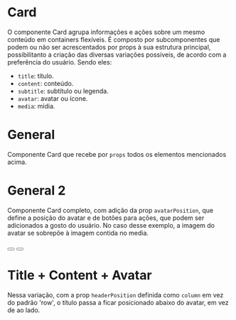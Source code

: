 


<Meta title='Data Display/Card' component={Card} />

# Card

O componente Card agrupa informações e ações sobre um mesmo conteúdo em containers flexíveis.
É composto por subcomponentes que podem ou não ser acrescentados por props à sua estrutura principal, possibilitanto a criação das diversas variações possíveis, de acordo com a preferência do usuário.
Sendo eles:

- `title`: título.
- `content`: conteúdo.
- `subtitle`: subtítulo ou legenda.
- `avatar`: avatar ou ícone.
- `media`: mídia.

# General

Componente Card que recebe por `props` todos os elementos mencionados acima.

<Canvas>
  <Story
    name='General'
    parameters={{
      design: {
        type: 'figma',
        url: 'https://www.figma.com/file/O3bKxIcsj2rc1FNIRclJyT/Saturn-System?node-id=806%3A11347'
      }
    }}
  >
    <ThemeProvider>
      <Card
        title='Title here'
        subtitle='Complementary text'
        media={leafImage}
        avatar={testAvatar}
        content='Text goes here. Lorem ipsum dolor sit amet, consectur adipiscing elit.'
        hasCallToAction={true}
      />
    </ThemeProvider>
  </Story>
</Canvas>

# General 2

Componente Card completo, com adição da prop `avatarPosition`, que define a posição do avatar e de botões para ações, que podem ser adicionados a gosto do usuário.
No caso desse exemplo, a imagem do avatar se sobrepõe à imagem contida no media.

<Canvas>
  <Story
    name='General2'
    parameters={{
      design: {
        type: 'figma',
        url: 'https://www.figma.com/file/O3bKxIcsj2rc1FNIRclJyT/Saturn-System?node-id=806%3A11347'
      }
    }}
  >
    <ThemeProvider>
      <Card
        title='Title here'
        subtitle='Complementary text'
        media={leafImage}
        avatar={testAvatar}
        avatarPosition='overlap'
        content='Text goes here. Lorem ipsum dolor sit amet, consectur adipiscing elit.'
      >
        <Flex flexDirection={{ xs: 'column', md: 'row' }} mt='32px'>
          <Button
            variant='filled'
            caption='Primary'
            width={{ xs: '100%', md: '50%' }}
            mb={{ xs: '4px', md: '0' }}
          ></Button>
          <Button
            variant='outlined'
            caption='Secondary'
            width={{ xs: '100%', md: '50%' }}
            mt={{ xs: '4px', md: '0' }}
          ></Button>
        </Flex>
      </Card>
    </ThemeProvider>
  </Story>
</Canvas>

# Title + Content + Avatar

Nessa variação, com a prop `headerPosition` definida como `column` em vez do padrão 'row', o título passa a ficar posicionado abaixo do avatar, em vez de ao lado.

<Canvas>
  <Story
    name='Variant1'
    parameters={{
      design: {
        type: 'figma',
        url: 'https://www.figma.com/file/O3bKxIcsj2rc1FNIRclJyT/Saturn-System?node-id=806%3A11347'
      }
    }}
  >
    <ThemeProvider>
      <Card
        title='Title here'
        avatar={testAvatar}
        content='Text goes here. Lorem ipsum dolor sit amet, consectur adipiscing elit.'
        headerPosition='column'
      />
    </ThemeProvider>
  </Story>
</Canvas>
